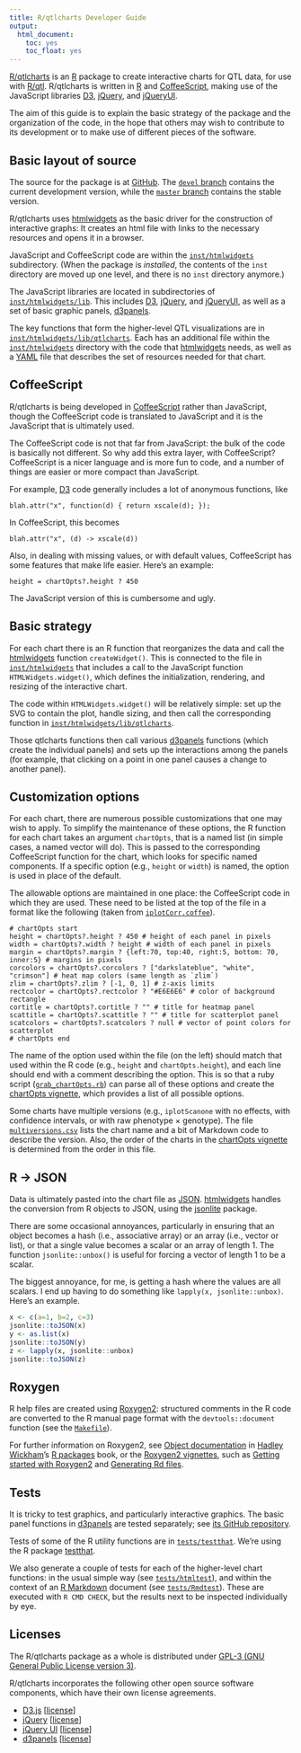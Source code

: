 ```yaml
---
title: R/qtlcharts Developer Guide
output:
  html_document:
    toc: yes
    toc_float: yes
---
```


[R/qtlcharts](https://kbroman.org/qtlcharts/) is an
[R](https://www.r-project.org) package to create interactive charts for
QTL data, for use with [R/qtl](https://rqtl.org).
R/qtlcharts is written in
[R](https://www.r-project.org) and
[CoffeeScript](https://coffeescript.org), making use of the JavaScript
libraries [D3](https://d3js.org),
[jQuery](https://jquery.com), and [jQueryUI](https://jqueryui.com).

The aim of this guide is to explain the basic strategy of the package
and the organization of the code, in the hope that others may wish to
contribute to its development or to make use of different pieces of
the software.

## Basic layout of source

The source for the package is at
[GitHub](https://github.com/kbroman/qtlcharts).
The [`devel` branch](https://github.com/kbroman/qtlcharts/tree/devel)
contains the current development version, while the
[`master` branch](https://github.com/kbroman/qtlcharts/tree/master)
contains the stable version.

R/qtlcharts uses [htmlwidgets](https://www.htmlwidgets.org) as the
basic driver for the construction of interactive graphs: It creates an
html file with links to the necessary resources and opens it in a
browser.

JavaScript and CoffeeScript code are within the
[`inst/htmlwidgets`](https://github.com/kbroman/qtlcharts/tree/master/inst/htmlwidgets)
subdirectory. (When the package is _installed_, the contents of the
`inst` directory are moved up one level, and there is no `inst`
directory anymore.)

The JavaScript libraries are located in subdirectories of
[`inst/htmlwidgets/lib`](https://github.com/kbroman/qtlcharts/tree/master/inst/htmlwidgets/lib).
This includes [D3](https://d3js.org),
[jQuery](https://jquery.com), and [jQueryUI](https://jqueryui.com),
as well as a set of basic
graphic panels, [d3panels](https://kbroman.org/d3panels/).

The key functions that form the higher-level QTL visualizations are in
[`inst/htmlwidgets/lib/qtlcharts`](https://github.com/kbroman/qtlcharts/tree/master/inst/htmlwidgets/lib/qtlcharts). Each
has an additional file within the
[`inst/htmlwidgets`](https://github.com/kbroman/qtlcharts/tree/master/inst/htmlwidgets)
directory with the code that [htmlwidgets](http://www.htmlwidgets.org)
needs, as well as a [YAML](http://yaml.org) file that describes the
set of resources needed for that chart.

## CoffeeScript

R/qtlcharts is being developed in
[CoffeeScript](https://coffeescript.org) rather than JavaScript,
though the CoffeeScript code is translated to JavaScript and it is
the JavaScript that is ultimately used.

The CoffeeScript code is not that far from JavaScript: the bulk of the
code is basically not different. So why add this extra layer, with
CoffeeScript? CoffeeScript is a nicer language
and is more fun to code, and a number of things are easier or more
compact than JavaScript.

For example, [D3](https://d3js.org) code generally includes a lot of anonymous
functions, like

    blah.attr("x", function(d) { return xscale(d); });

In CoffeeScript, this becomes

    blah.attr("x", (d) -> xscale(d))

Also, in dealing with missing values, or with default values,
CoffeeScript has some features that make life easier. Here's an
example:

    height = chartOpts?.height ? 450

The JavaScript version of this is cumbersome and ugly.


## Basic strategy

For each chart there is an R function that reorganizes the data and
call the [htmlwidgets](http://www.htmlwidgets.org) function
`createWidget()`. This is connected to the file in
[`inst/htmlwidgets`](https://github.com/kbroman/qtlcharts/tree/master/inst/htmlwidgets)
that includes a call to the JavaScript function
`HTMLWidgets.widget()`, which defines the initialization, rendering,
and resizing of the interactive chart.

The code within `HTMLWidgets.widget()` will be relatively simple: set
up the SVG to contain the plot, handle sizing, and then call the
corresponding function in
[`inst/htmlwidgets/lib/qtlcharts`](https://github.com/kbroman/qtlcharts/tree/master/inst/htmlwidgets/lib/qtlcharts).

Those qtlcharts functions then call various
[d3panels](https://kbroman.org/d3panels/) functions (which create the
individual panels) and sets up the interactions among the panels (for
example, that clicking on a point in one panel causes a change to
another panel).


## Customization options

For each chart, there are numerous possible customizations that one
may wish to apply. To simplify the maintenance of these options, the R
function for each chart takes an argument `chartOpts`, that is a named
list (in simple cases, a named vector will do). This is passed to the
corresponding CoffeeScript function for the chart, which looks for
specific named components. If a specific option (e.g., `height` or
`width`) is named, the option is used in place of the default.

The allowable options are maintained in one place: the CoffeeScript
code in which they are used. These need to be listed at the top of the
file in a format like the following (taken from
[`iplotCorr.coffee`](https://github.com/kbroman/qtlcharts/tree/master/inst/htmlwidgets/lib/qtlcharts/iplotCorr.coffee)).

    # chartOpts start
    height = chartOpts?.height ? 450 # height of each panel in pixels
    width = chartOpts?.width ? height # width of each panel in pixels
    margin = chartOpts?.margin ? {left:70, top:40, right:5, bottom: 70, inner:5} # margins in pixels
    corcolors = chartOpts?.corcolors ? ["darkslateblue", "white", "crimson"] # heat map colors (same length as `zlim`)
    zlim = chartOpts?.zlim ? [-1, 0, 1] # z-axis limits
    rectcolor = chartOpts?.rectcolor ? "#E6E6E6" # color of background rectangle
    cortitle = chartOpts?.cortitle ? "" # title for heatmap panel
    scattitle = chartOpts?.scattitle ? "" # title for scatterplot panel
    scatcolors = chartOpts?.scatcolors ? null # vector of point colors for scatterplot
    # chartOpts end

The name of the option used within the file (on the left) should match
that used within the R code (e.g., `height` and `chartOpts.height`),
and each line should end with a comment describing the option.
This is so that a ruby script
([`grab_chartOpts.rb`](https://github.com/kbroman/qtlcharts/blob/master/vignettes/chartOpts/grab_chartOpts.rb))
can parse all of these options and create the
[chartOpts vignette](https://kbroman.org/qtlcharts/assets/vignettes/chartOpts.html),
which provides a list of all possible options.

Some charts have multiple versions (e.g., `iplotScanone` with no
effects, with confidence intervals, or with raw phenotype &times;
genotype).  The file [`multiversions.csv`](https://github.com/kbroman/qtlcharts/blob/master/vignettes/chartOpts/multiversions.csv)
lists the chart name and a bit of Markdown code to describe the
version. Also, the order of the charts in the
[chartOpts vignette](https://kbroman.org/qtlcharts/assets/vignettes/chartOpts.html)
is determined from the order in this file.



## R &rarr; JSON

Data is ultimately pasted into the chart file as
[JSON](http://json.org).  [htmlwidgets](http://www.htmlwidgets.org)
handles the conversion from R objects to JSON, using the
[jsonlite](https://github.com/jeroenooms/jsonlite) package.

There are some occasional annoyances, particularly in ensuring that
an object becomes a hash (i.e., associative array) or an array (i.e.,
vector or list), or that a single value becomes a scalar or an array
of length 1. The function `jsonlite::unbox()` is useful for forcing a
vector of length 1 to be a scalar.

The biggest annoyance, for me, is
getting a hash where the values are all scalars. I end up having to
do something like `lapply(x, jsonlite::unbox)`.
Here's an example.

```r
x <- c(a=1, b=2, c=3)
jsonlite::toJSON(x)
y <- as.list(x)
jsonlite::toJSON(y)
z <- lapply(x, jsonlite::unbox)
jsonlite::toJSON(z)
```


## Roxygen

R help files are created using
[Roxygen2](https://github.com/klutometis/roxygen): structured comments
in the R code are converted to the R manual page format with the
`devtools::document` function (see the
[`Makefile`](https://github.com/kbroman/qtlcharts/tree/master/Makefile)).

For further information on Roxygen2, see
[Object documentation](http://r-pkgs.had.co.nz/man.html)
in [Hadley Wickham](https://hadley.nz)'s [R packages](https://r-pkgs.org) book,
or the [Roxygen2 vignettes](https://cran.r-project.org/package=roxygen2), such as
[Getting started with Roxygen2](https://cran.r-project.org/web/packages/roxygen2/vignettes/roxygen2.html)
and
[Generating Rd files](https://cran.r-project.org/web/packages/roxygen2/vignettes/rd.html).

## Tests

It is tricky to test graphics, and particularly interactive
graphics. The basic panel functions in
[d3panels](https://kbroman.org/d3panels/) are tested separately; see
[its GitHub repository](https://github.com/kbroman/d3panels).

Tests of some of the R utility functions are in
[`tests/testthat`](https://github.com/kbroman/qtlcharts/tree/master/tests/testthat). We're
using the R package [testthat](https://github.com/r-lib/testthat).

We also generate a couple of tests for each of the higher-level chart
functions: in the usual simple way (see
[`tests/htmltest`](https://github.com/kbroman/qtlcharts/tree/master/tests/htmltest)),
and within the context of an
[R Markdown](https://rmarkdown.rstudio.com) document (see
[`tests/Rmdtest`](https://github.com/kbroman/qtlcharts/tree/master/tests/Rmdtest)).
These are executed with `R CMD CHECK`, but the results next to be
inspected individually by eye.


## Licenses

The R/qtlcharts package as a whole is distributed under
[GPL-3 (GNU General Public License version 3)](https://www.gnu.org/licenses/gpl-3.0.en.html).

R/qtlcharts incorporates the following other open source software
components, which have their own license agreements.

- [D3.js](https://d3js.org) \[[license](https://github.com/kbroman/qtlcharts/blob/master/inst/htmlwidgets/lib/d3/LICENSE)\]
- [jQuery](https://jquery.com) \[[license](https://github.com/kbroman/qtlcharts/blob/master/inst/htmlwidgets/lib/jquery/LICENSE.txt)\]
- [jQuery UI](https://jqueryui.com/) \[[license](https://github.com/kbroman/qtlcharts/blob/master/inst/htmlwidgets/lib/jquery-ui/LICENSE.txt)\]
- [d3panels](https://github.com/kbroman/d3panels) \[[license](https://github.com/kbroman/qtlcharts/blob/master/inst/htmlwidgets/lib/d3panels/LICENSE.md)\]
